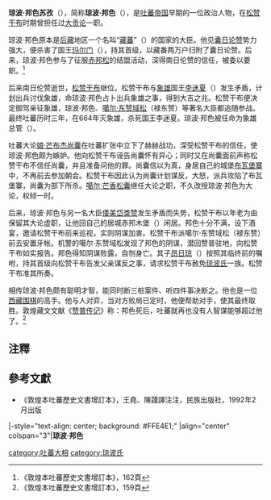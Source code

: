 
'''琼波·邦色苏孜'''（{{Bo|z=ཁྱུང་པོ་བུན་སད་ཟུ་ཙེས|w=khyung po spung sad zu tses|t=Khyunpo Pungse Sutse}}），简称'''琼波·邦色'''（{{Bo|z=ཁྱུང་པོ་ཕྲུང་སད|w=khyung po phrung sad}}），是[[吐蕃帝国|吐蕃帝国]]早期的一位政治人物，在[[松赞干布|松赞干布]]时期曾担任过[[大贡论|大贡论]]一职。

琼波·邦色原本是[[后藏|后藏]]地区一个名叫“[[藏蕃|藏蕃]]”（{{Bo|z=གཙང་བོད།}}）的国家的大臣。他见[[囊日论赞|囊日论赞]]势力强大，便杀害了国王[[玛尔门|玛尔门]]（{{Bo|z=མར་མུན།}}），持其首级，以藏番两万户归附了囊日论赞。后来，琼波·邦色参与了征服[[赤邦松|赤邦松]]的结盟活动，深得南日伦赞的信任，被委以要职。<ref>《敦煌本吐蕃歷史文書增訂本》，162頁</ref>

后来南日伦赞逝世，[[松赞干布|松赞干布]]继位。松赞干布与[[象雄|象雄]]国王[[李迷夏|李迷夏]]（{{Bo|z=ལིག་མི་རྐྱ}}）发生矛盾，计划出兵讨伐象雄，命琼波·邦色占卜出兵象雄之事，得到大吉之兆。松赞干布便决定御驾亲征象雄，琼波·邦色、[[禄东赞|噶尔·东赞域松]]（禄东赞）等著名大臣都追随参战。最终吐蕃历时三年，在664年灭象雄，杀死国王李迷夏。琼波·邦色被任命为象雄总管（{{Bo|z=ཁོས་དཔོན།}}）。

吐蕃大论[[娘·芒布杰尚囊|娘·芒布杰尚囊]]在吐蕃扩张中立下了赫赫战功，深受松赞干布的信任，使琼波·邦色颇为嫉妒。他向松赞干布诬告尚囊怀有异心；同时又在尚囊面前声称松赞干布不信任尚囊，并且准备问他的罪。尚囊信以为真，身居自己的城堡[[布瓦堡寨|布瓦堡寨]]中，不再前去参加朝会。松赞干布因此认为尚囊计划谋反，大怒，派兵攻陷了布瓦堡寨，尚囊为部下所杀。[[噶尔·芒香松囊|噶尔·芒香松囊]]继任大论之职，不久改授琼波·邦色为大论，权倾一时。

后来，琼波·邦色与另一名大臣[[倭美岱类赞|倭美岱类赞]]发生矛盾而失势，松赞干布以年老为由保留其大论虚职，让他回自己的居城赤邦木堡（{{Bo|z=མཁར་ཁྲི་བོམས་སུ་}}）闲居。邦色十分不满，设下酒宴，邀请松赞干布前来巡视，实则阴谋加害。松赞干布派噶尔·东赞域松（禄东赞）前去安置牙帐。机警的噶尔·东赞域松发现了邦色的阴谋，潜回赞普驻地，向松赞干布如实报告。邦色得知阴谋败露，自刎身亡。其子[[昂日琼|昂日琼]]（{{Bo|z=ངག་རེ་ཁྱུང་།}}）按照其临终前的嘱咐，持其首级向松赞干布告发父亲谋反之事，请求松赞干布赦免[[琼波氏|琼波氏]]一族。松赞干布准其所奏。

相传琼波·邦色颇有聪明才智，能同时断三桩案件、听四件事决断之。他也是一位[[西藏围棋|西藏围棋]]的高手。他与人对弈，当对方败局已定时，他便帮助对手，使其最终取胜。敦煌藏文文献《[[赞普传记|赞普传记]]》称：邦色死后，吐蕃就再也没有人智谋能够超过他了。<ref>《敦煌本吐蕃歷史文書增訂本》，159頁</ref>

== 注釋 ==
{{reflist}}
== 參考文獻 ==
* 《敦煌本吐蕃歷史文書增訂本》，王堯、陳踐譯注注，民族出版社，1992年2月出版

{{start box}}
|-style="text-align: center; background: #FFE4E1;"
|align="center" colspan="3"|'''琼波·邦色'''
{{s-before|[[噶尔·芒香松囊|噶尔·芒香松囊]]}}
{{s-title|[[吐蕃|吐蕃]][[吐蕃大相列表|大贡论]]|？—？}}
{{s-after|[[禄东赞|噶尔·东赞域松]]<br/>（禄东赞）}}
{{end box}}

{{吐蕃大相}}
[[category:吐蕃大相|category:吐蕃大相]]
[[category:琼波氏|category:琼波氏]]